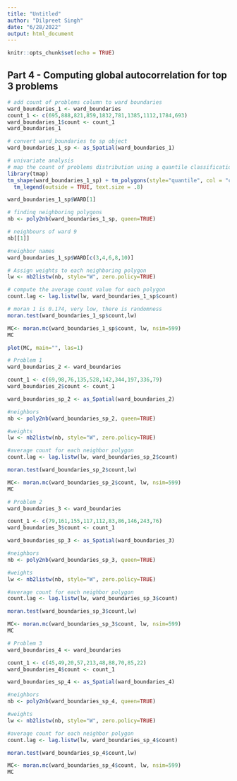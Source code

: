 ---
title: "Untitled"
author: "Dilpreet Singh"
date: "6/28/2022"
output: html_document
---

```{r setup, include=FALSE}
knitr::opts_chunk$set(echo = TRUE)
```

## Part 4 - Computing global autocorrelation for top 3 problems

```{r}
# add count of problems column to ward boundaries
ward_boundaries_1 <- ward_boundaries
count_1 <- c(695,888,821,859,1832,781,1385,1112,1784,693)
ward_boundaries_1$count <- count_1
ward_boundaries_1
```

```{r}
# convert ward_boundaries to sp object
ward_boundaries_1_sp <- as_Spatial(ward_boundaries_1)
```

```{r}
# univariate analysis
# map the count of problems distribution using a quantile classification scheme
library(tmap)
tm_shape(ward_boundaries_1_sp) + tm_polygons(style="quantile", col = "count") +
  tm_legend(outside = TRUE, text.size = .8) 
```
```{r}
ward_boundaries_1_sp$WARD[1]
```

```{r}
# finding neighboring polygons
nb <- poly2nb(ward_boundaries_1_sp, queen=TRUE)
```

```{r}
# neighbours of ward 9
nb[[1]]
```
```{r}
#neighbor names
ward_boundaries_1_sp$WARD[c(3,4,6,8,10)]

```


```{r}
# Assign weights to each neighboring polygon
lw <- nb2listw(nb, style="W", zero.policy=TRUE)
```


```{r}
# compute the average count value for each polygon
count.lag <- lag.listw(lw, ward_boundaries_1_sp$count)
```

```{r}
# moran 1 is 0.174, very low, there is randomness
moran.test(ward_boundaries_1_sp$count,lw)
```

```{r}
MC<- moran.mc(ward_boundaries_1_sp$count, lw, nsim=599)
MC
```

```{r}
plot(MC, main="", las=1)
```

```{r}
# Problem 1
ward_boundaries_2 <- ward_boundaries

count_1 <- c(69,98,76,135,528,142,344,197,336,79)
ward_boundaries_2$count <- count_1

ward_boundaries_sp_2 <- as_Spatial(ward_boundaries_2)

#neighbors
nb <- poly2nb(ward_boundaries_sp_2, queen=TRUE)

#weights
lw <- nb2listw(nb, style="W", zero.policy=TRUE)

#average count for each neighbor polygon
count.lag <- lag.listw(lw, ward_boundaries_sp_2$count)

moran.test(ward_boundaries_sp_2$count,lw)

MC<- moran.mc(ward_boundaries_sp_2$count, lw, nsim=599)
MC
```



```{r}
# Problem 2
ward_boundaries_3 <- ward_boundaries

count_1 <- c(79,161,155,117,112,83,86,146,243,76)
ward_boundaries_3$count <- count_1

ward_boundaries_sp_3 <- as_Spatial(ward_boundaries_3)

#neighbors
nb <- poly2nb(ward_boundaries_sp_3, queen=TRUE)

#weights
lw <- nb2listw(nb, style="W", zero.policy=TRUE)

#average count for each neighbor polygon
count.lag <- lag.listw(lw, ward_boundaries_sp_3$count)

moran.test(ward_boundaries_sp_3$count,lw)

MC<- moran.mc(ward_boundaries_sp_3$count, lw, nsim=599)
MC
```

```{r}
# Problem 3
ward_boundaries_4 <- ward_boundaries

count_1 <- c(45,49,20,57,213,48,88,70,85,22)
ward_boundaries_4$count <- count_1

ward_boundaries_sp_4 <- as_Spatial(ward_boundaries_4)

#neighbors
nb <- poly2nb(ward_boundaries_sp_4, queen=TRUE)

#weights
lw <- nb2listw(nb, style="W", zero.policy=TRUE)

#average count for each neighbor polygon
count.lag <- lag.listw(lw, ward_boundaries_sp_4$count)

moran.test(ward_boundaries_sp_4$count,lw)

MC<- moran.mc(ward_boundaries_sp_4$count, lw, nsim=599)
MC
```
